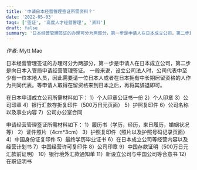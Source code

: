 ```yaml
---
title: '申请日本经营管理签证所需资料？'
date: '2022-05-03'
tags: ['签证', '高度人才经营管理', '资料']
draft: false
summary: '日本经营管理签证的办理可分为两部分，第一步是申请人在日本成立公司，第二步是向日本入管局申请经营管理签证。'
---
```


_作者_: Mytt Mao

日本经营管理签证的办理可分为两部分，第一步是申请人在日本成立公司，第二步是向日本入管局申请经营管理签证。
一般来说，设立公司法人时，公司代表中至少有一位本地人员，因此需要请一位日本人或者在日本拥有中长期居留资格的人作为共同代表。等申请人取得在留资格来到日本之后，再将其辞退即可。

在日本申请成立公司所需材料如下：
1）个人印章公证书一份
2）个人印章
3）公司印章
4）银行汇款存折复印件（500万日元页面）
5）护照复印件
6）公司名称以及事业内容
7）公司办公室合同

申请经营管理签证所需材料如下：
1）履历书（学历，经历，来日履历，婚姻状况等）
2）证件照片（4cm*3cm）
3）护照复印件（照片以及护照号码记录页面）
4）中国身份证复印件
5）最终学历毕业证书
6）在日本成立公司等经营内容以及经营计划书
7）中国经营许可复印件
8）公司印章
9）中国存款证明（500万日元汇款前证明）
10）银行境外汇款通知单
11）新设立公司与中国公司等合意书
12）在职证明书

